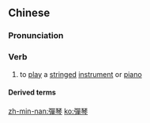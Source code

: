 {{also|弹琴}}
==Chinese==
{{zh-forms|s=弹琴}}

===Pronunciation===
{{zh-pron
|m=tánqín
|c=taan4 kam4
|h=pfs=thàn-khìm
|mn=tôaⁿ-khîm
|cat=v
}}

===Verb===
{{zh-verb}}

# {{lb|zh|music}} to [[play]] a [[stringed]] [[instrument]] or [[piano]]

====Derived terms====
{{zh-der|對牛彈琴|黃連樹下彈琴}}

[[zh-min-nan:彈琴]]
[[ko:彈琴]]